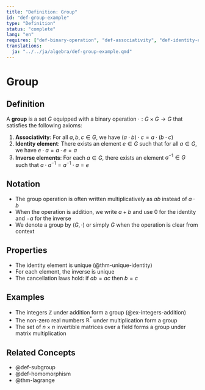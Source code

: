 ```yaml
---
title: "Definition: Group"
id: "def-group-example"
type: "Definition"
status: "complete"
lang: "en"
requires: ["def-binary-operation", "def-associativity", "def-identity-element", "def-inverse-element"]
translations:
  ja: "../../ja/algebra/def-group-example.qmd"
---
```


# Group {#def-group-example}

## Definition

A **group** is a set $G$ equipped with a binary operation $\cdot: G \times G \to G$ that satisfies the following axioms:

1. **Associativity**: For all $a, b, c \in G$, we have $(a \cdot b) \cdot c = a \cdot (b \cdot c)$
2. **Identity element**: There exists an element $e \in G$ such that for all $a \in G$, we have $e \cdot a = a \cdot e = a$
3. **Inverse elements**: For each $a \in G$, there exists an element $a^{-1} \in G$ such that $a \cdot a^{-1} = a^{-1} \cdot a = e$

## Notation

- The group operation is often written multiplicatively as $ab$ instead of $a \cdot b$
- When the operation is addition, we write $a + b$ and use $0$ for the identity and $-a$ for the inverse
- We denote a group by $(G, \cdot)$ or simply $G$ when the operation is clear from context

## Properties

- The identity element is unique (@thm-unique-identity)
- For each element, the inverse is unique
- The cancellation laws hold: if $ab = ac$ then $b = c$

## Examples

- The integers $\mathbb{Z}$ under addition form a group (@ex-integers-addition)
- The non-zero real numbers $\mathbb{R}^*$ under multiplication form a group
- The set of $n \times n$ invertible matrices over a field forms a group under matrix multiplication

## Related Concepts

- @def-subgroup
- @def-homomorphism
- @thm-lagrange
